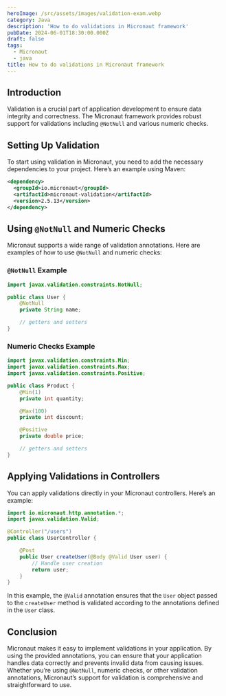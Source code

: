 ```yaml
---
heroImage: /src/assets/images/validation-exam.webp
category: Java
description: 'How to do validations in Micronaut framework'
pubDate: 2024-06-01T18:30:00.000Z
draft: false
tags:
  - Micronaut
  - java
title: How to do validations in Micronaut framework
---
```


## Introduction

Validation is a crucial part of application development to ensure data integrity and correctness. The Micronaut framework provides robust support for validations including `@NotNull` and various numeric checks.

## Setting Up Validation

To start using validation in Micronaut, you need to add the necessary dependencies to your project. Here’s an example using Maven:

```xml
<dependency>
  <groupId>io.micronaut</groupId>
  <artifactId>micronaut-validation</artifactId>
  <version>2.5.13</version>
</dependency>
```

## Using `@NotNull` and Numeric Checks

Micronaut supports a wide range of validation annotations. Here are examples of how to use `@NotNull` and numeric checks:

### `@NotNull` Example

```java
import javax.validation.constraints.NotNull;

public class User {
    @NotNull
    private String name;

    // getters and setters
}
```

### Numeric Checks Example

```java
import javax.validation.constraints.Min;
import javax.validation.constraints.Max;
import javax.validation.constraints.Positive;

public class Product {
    @Min(1)
    private int quantity;

    @Max(100)
    private int discount;

    @Positive
    private double price;

    // getters and setters
}
```

## Applying Validations in Controllers

You can apply validations directly in your Micronaut controllers. Here’s an example:

```java
import io.micronaut.http.annotation.*;
import javax.validation.Valid;

@Controller("/users")
public class UserController {

    @Post
    public User createUser(@Body @Valid User user) {
        // Handle user creation
        return user;
    }
}
```

In this example, the `@Valid` annotation ensures that the `User` object passed to the `createUser` method is validated according to the annotations defined in the `User` class.

## Conclusion

Micronaut makes it easy to implement validations in your application. By using the provided annotations, you can ensure that your application handles data correctly and prevents invalid data from causing issues. Whether you’re using `@NotNull`, numeric checks, or other validation annotations, Micronaut’s support for validation is comprehensive and straightforward to use.

